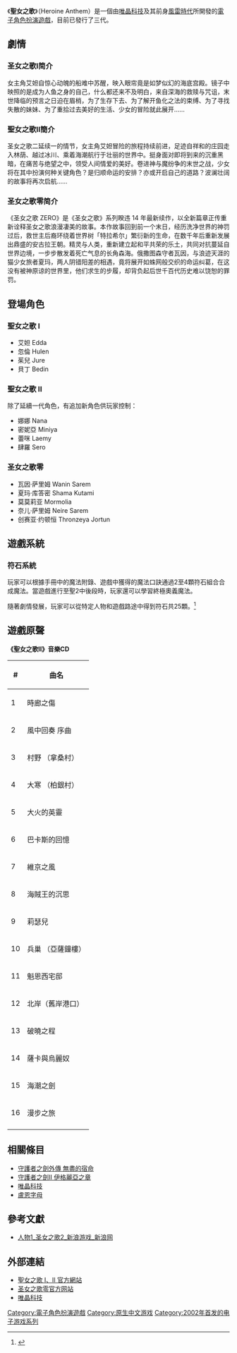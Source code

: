 {{not|圣女之歌 (电影)}}
{{Infobox animanga/Headerofja

|標題= 聖女之歌
|圖像=
|尺寸= 200px
|說明= 
|英文名稱= Heroine Anthem
}}
{{Infobox animanga/Game
|標題= 聖女之歌I、聖女之歌II、圣女之歌零
|遊戲類型= [[電子角色扮演遊戲|角色扮演遊戲]]
|使用平臺= PC
|最低配備= 
|推薦配備= 
|遊戲引擎= 
|修正檔= 
|開發團隊= {{flagicon|Taiwan}}[[唯晶科技|風雷時代]]
|製作人= '''聖女之歌I'''：[[蘇竑嶂|蘇竑嶂]]<ref>{{cite web|url=http://gnn.gamer.com.tw/4/3754.html|title=專訪風雷時代「聖女之歌」製作人 (上)|publisher=|accessdate=2017-05-11|archive-date=2019-06-15|archive-url=https://web.archive.org/web/20190615235004/https://gnn.gamer.com.tw/4/3754.html|dead-url=no}}</ref>
<br />'''聖女之歌II'''：[[黃正宇|黃正宇]]<ref>{{cite web|url=http://gnn.gamer.com.tw/9/10149.html|title=專訪：風雷時代美術總監/「聖二」遊戲製作人 黃正宇先生|publisher=|accessdate=2017-05-11|archive-date=2017-04-23|archive-url=https://web.archive.org/web/20170423062219/https://gnn.gamer.com.tw/9/10149.html|dead-url=no}}</ref><br />'''圣女之歌零'''：黄正宇
|監製= 
|腳本= 
|人物設定= 
|音樂= [[周志華|周志華]]
|媒體= 
|遊戲人數= 1人
|發售日= '''圣女之歌I'''：2002年<br />'''圣女之歌II'''：2003年<br />'''圣女之歌零'''：2016年
|啟用時期= 
|售價= 
|銷售數量= 
|對象年齡= 全年齡
|周邊界面= 
|內容圖片= 
|名字變更= 
|結局數= 
|記錄檔數= 
|記錄檔容量= 
|快速記錄= 
|快速讀取= 
|繼續遊戲= 
|畫面尺寸= 800 x 600, 1024 x 768
|全螢幕表示模式= 
|音樂形式= 
|角色配音= 
|訊息回顧= 
|CG模式= 
|音樂模式= 
|回憶模式= 
|訊息略過= 
|自動模式= 
|其他= 
}}
{{Infobox animanga/Footerofja}}

《'''聖女之歌'''》（Heroine Anthem）是一個由[[唯晶科技|唯晶科技]]及其前身[[風雷時代|風雷時代]]所開發的[[電子角色扮演遊戲|電子角色扮演遊戲]]，目前已發行了三代。

==劇情==

===圣女之歌I简介===
女主角艾妲自惊心动魄的船难中苏醒，映入眼帘竟是如梦似幻的海底宫殿。镜子中映照的是成为人鱼之身的自己，什么都还来不及明白，来自深海的救赎与咒诅，末世降临的预言之日迫在眉梢，为了生存下去、为了解开鱼化之法的束缚、为了寻找失散的妹妹、为了重拾过去美好的生活、少女的冒险就此展开……

===聖女之歌II簡介===
圣女之歌二延续一的情节，女主角艾妲冒险的旅程持续前进，足迹自祥和的庄园走入林荫、越过冰川、乘着海潮航行于壮丽的世界中。挺身面对即将到来的沉重黑暗，在痛苦与绝望之中，领受人间情爱的美好。卷进神与魔纷争的末世之战，少女将在其中扮演何种关键角色？是归顺命运的安排？亦或开启自己的道路？波澜壮阔的故事将再次启航……

===圣女之歌零简介===
《圣女之歌 ZERO》是《圣女之歌》系列睽违 14 年最新续作，以全新篇章正传重新诠释圣女之歌浪漫凄美的故事。本作故事回到前一个末日，经历洗净世界的神罚过后，救世主后裔环绕着世界树「特拉希尔」繁衍新的生命，在数千年后重新发展出鼎盛的安古拉王朝。精灵与人类，重新建立起和平共荣的乐土，共同对抗蔓延自世界边境，一步步散发着死亡气息的长角森海。俄撒图森守者瓦因，与浪迹天涯的猫少女旅者夏玛，两人阴错阳差的相遇，竟将展开如蛛网般交织的命运纠葛，在这没有被神原谅的世界里，他们求生的步履，却背负起后世千百代历史难以饶恕的罪罚。

==登場角色==
=== 聖女之歌 I ===
*艾妲 Edda
*忽倫 Hulen
*茱兒 Jure
*貝丁 Bedin

=== 聖女之歌 II ===
除了延續一代角色，有追加新角色供玩家控制：
*娜娜 Nana
*密妮亞 Miniya
*蕾咪 Laemy
*肆羅 Sero

=== 圣女之歌零 ===
*瓦因·萨里姆 Wanin Sarem
*夏玛·库答密 Shama Kutami
*莫莫莉亚 Mormolia
*奈儿·萨里姆 Neire Sarem
*创赛亚·约顿恒 Thronzeya Jortun

==遊戲系統==
=== 符石系統 ===
玩家可以根據手冊中的魔法附錄、遊戲中獲得的魔法口訣通過2至4顆符石組合合成魔法。當遊戲進行至聖2中後段時，玩家還可以學習終極奧義魔法。

隨著劇情發展，玩家可以從特定人物和遊戲路途中得到符石共25顆。<ref>{{cite web|url=http://game.chinabyte.com/20030508/1667630.shtml|title=《圣女之歌2》魔法系统探密|publisher=|accessdate=2017-05-11}}{{dead link|date=2018年4月 |bot=InternetArchiveBot |fix-attempted=yes }}</ref>
== 遊戲原聲 ==
'''《聖女之歌II》音樂CD'''
<center>
{| class="collapsible wikitable"
! '''#''' !! '''曲名'''
|-
| 1 || 時廊之傷
|-
| 2 || 風中回奏 序曲
|-
| 3 || 村野 （拿桑村）
|-
| 4 || 大寒 （柏銀村）
|-
| 5 || 大火的英靈
|-
| 6 || 巴卡斯的回憶
|-
| 7 || 維京之風
|-
| 8 || 海賊王的沉思
|-
| 9 || 莉瑟兒
|-
| 10 || 兵巢 （亞薩鐘樓）
|-
| 11 || 魁恩西宅邸
|-
| 12 || 北岸（舊岸港口）
|-
| 13 || 破曉之程
|-
| 14 || 薩卡與烏麗奴
|-
| 15 || 海潮之劍
|-
| 16 || 漫步之旅
|-
|}
</center>
{{HideF}}

==相關條目==
*[[守護者之劍外傳_無盡的宿命|守護者之劍外傳 無盡的宿命]]
*[[守護者之劍II_伊格麗亞之章|守護者之劍II 伊格麗亞之章]]
*[[唯晶科技|唯晶科技]]
*[[盧恩字母|盧恩字母]]

==參考文獻==
<div class="references-small">
*[http://games.sina.com.cn/zhqu/hero2/renwu.shtml 人物1_圣女之歌2_新浪游戏_新浪网] {{Wayback|url=http://games.sina.com.cn/zhqu/hero2/renwu.shtml |date=20190609175634 }}
<references />
</div>

==外部連結==
*[http://www.heroineanthem.com/vocal_version/zh-TW/index.html 聖女之歌 I、II 官方網站] {{Wayback|url=http://www.heroineanthem.com/vocal_version/zh-TW/index.html |date=20210512195225 }}
*[http://www.heroineanthem.com/gb/ 圣女之歌零官方网站] {{Wayback|url=http://www.heroineanthem.com/gb/ |date=20200220222416 }}
*[http://www.winkingworks.com/ 唯晶科技] {{Wayback|url=http://www.winkingworks.com/ |date=20201101120104 }}

[[Category:電子角色扮演遊戲|Category:電子角色扮演遊戲]]
[[Category:原生中文游戏|Category:原生中文游戏]]
[[Category:2002年首发的电子游戏系列|Category:2002年首发的电子游戏系列]]